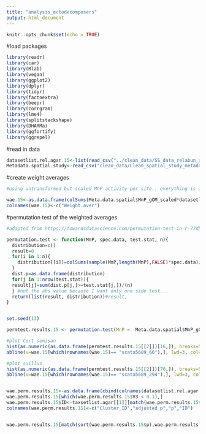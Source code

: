 ```yaml
---
title: "analysis_ectodecomposers"
output: html_document
---
```


```r
knitr::opts_chunk$set(echo = TRUE)
```

#load packages
```r
library(readr)
library(car)
library(Rlab)
library(vegan)
library(ggplot2)
library(dplyr)
library(tidyr)
library(factoextra)
library(beepr)
library(corrgram)
library(lme4)
library(splitstackshape)
library(DHARMa)
library(ggfortify)
library(ggrepel)
```

#read in data
```r
datasetlist.rel.agar.15<-list(read_csv("../clean_data/SS_data_relabun_agar_15_2perc.csv"),read_csv("../clean_data/SS_data_relabun_agar_15_3perc.csv"),read_csv("../clean_data/SS_data_relabun_agar_15_4perc.csv"))
Metadata.spatial.study<-read_csv("clean_data/Clean_spatial_study_metadata.csv")
```


#create weight averages
```r
#using untransformed but scaled MnP activity per site.. everything is in same rows so can just multiply the matrix

wae.15<-as.data.frame(colSums(Meta.data.spatial$MnP_gOM_scaled*datasetlist.rel.agar.15[[1]])/colSums(datasetlist.rel.agar.15[[1]]))
colnames(wae.15)<-c("Weight.aver")

```

#permutation test of the weighted averages
```r
#adapted from https://towardsdatascience.com/permutation-test-in-r-77d551a9f891

permutation.test <- function(MnP, spec.data, test.stat, n){
  distribution=c()
  result=0
  for(i in 1:n){
    distribution[[i]]=colSums(sample(MnP,length(MnP),FALSE)*spec.data)/colSums(spec.data)
  }
  dist.p=as.data.frame(distribution)
  for(j in 1:nrow(test.stat)){
  result[j]=sum(dist.p[j,]>=test.stat[j,])/(n)
  } #not the abs value because I want only one side test... 
  return(list(result, distribution))#result,
}


set.seed(13)

permtest.results.15 <- permutation.test(MnP =  Meta.data.spatial$MnP_gOM_scaled, spec.data = datasetlist.rel.agar.15[[1]],test.stat = wae.15, 10000)

#plot Cort semisan
hist(as.numeric(as.data.frame(permtest.results.15[[2]])[16,]), breaks=50, col='grey', main="Permutation Distribution", las=1, xlab='')
abline(v=wae.15[which(rownames(wae.15)== "scata5689_66"),], lwd=3, col="red")

#plot suillus 
hist(as.numeric(as.data.frame(permtest.results.15[[2]])[70,]), breaks=50, col='grey', main="Permutation Distribution", las=1, xlab='')
abline(v=wae.15[which(rownames(wae.15)== "scata5689_294"),], lwd=3, col="red")


wae.perm.results.15<-as.data.frame(cbind(colnames(datasetlist.rel.agar.15[[1]]),p.adjust(permtest.results.15[[1]],method = "fdr",length(permtest.results.15[[1]])),permtest.results.15[[1]]))
wae.perm.results.15[which(wae.perm.results.15$V3 < 0.1),]
wae.perm.results.15$ID<-taxsetlist.agar[[1]][match(wae.perm.results.15$V1,taxsetlist.agar[[1]]$`Cluster ID`),]$Reference
colnames(wae.perm.results.15)<-c("Cluster_ID","adjusted_p","p","ID")


wae.perm.results.15[match(sort(wae.perm.results.15$p),wae.perm.results.15$p),]

```
